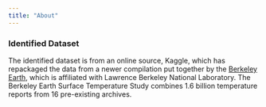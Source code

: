 ```yaml
---
title: "About"
---
```


### Identified Dataset

The identified dataset is from an online source, Kaggle, which has repackaged the data from a newer compilation put together by the [Berkeley Earth](http://berkeleyearth.org/about/), which is affiliated with Lawrence Berkeley National Laboratory. The Berkeley Earth Surface Temperature Study combines 1.6 billion temperature reports from 16 pre-existing archives.
